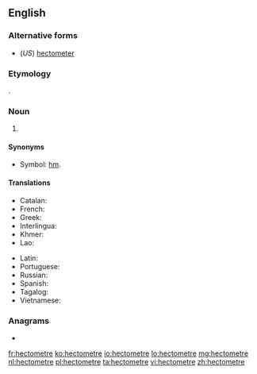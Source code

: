 {{also|hectomètre|hectòmetre|hecto-metre}}
==English==

===Alternative forms===
* (''US'') [[hectometer]]

===Etymology===
{{prefix|hecto|meter|lang=en}}.

===Noun===
{{en-noun}}

# {{SI-unit|hecto|metre|length|lang=en}}

====Synonyms====
* Symbol: [[hm]].

====Translations====
{{trans-top|the length of 100 metres}}
* Catalan: {{t|ca|hectòmetre|m}}
* French: {{t+|fr|hectomètre|m}}
* Greek: {{t|el|εκατόμετρο|n|sc=Grek}}
* Interlingua: {{t|ia|hectometro}}
* Khmer: {{t|km|ហិកតូម៉ែត្រ|tr=hektoo-maet|sc=Khmr}}
* Lao: {{t+|lo|ເຮັກໂຕແມັດ|sc=Laoo}}
{{trans-mid}}
* Latin: {{t|la|hecatometrus}}
* Portuguese: {{t+|pt|hectômetro|m}}
* Russian: {{t+|ru|гектоме́тр}}
* Spanish: {{t|es|hectómetro|m}}
* Tagalog: {{t|tl|danpanukat}}
* Vietnamese: {{t|vi|hectomet}}
{{trans-bottom}}

===Anagrams===
* {{l|en|hectometer}}

[[fr:hectometre]]
[[ko:hectometre]]
[[io:hectometre]]
[[lo:hectometre]]
[[mg:hectometre]]
[[nl:hectometre]]
[[pl:hectometre]]
[[ta:hectometre]]
[[vi:hectometre]]
[[zh:hectometre]]